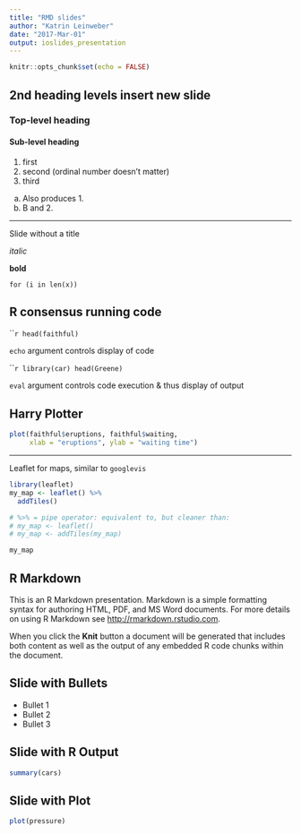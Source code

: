 ```yaml
---
title: "RMD slides"
author: "Katrin Leinweber"
date: "2017-Mar-01"
output: ioslides_presentation
---
```


```r
knitr::opts_chunk$set(echo = FALSE)
```

## 2nd heading levels insert new slide

### Top-level heading

#### Sub-level heading

1. first
1. second (ordinal number doesn't matter)
1. third

a) Also produces 1.
a) B and 2.

***
Slide without a title

*italic*

**bold**

`for (i in len(x))`

## R consensus running code

`````r
head(faithful)
```

`echo` argument controls display of code

`````r
library(car)
head(Greene)
```

`eval` argument controls code execution & thus display of output

## Harry Plotter

```r
plot(faithful$eruptions, faithful$waiting, 
     xlab = "eruptions", ylab = "waiting time")
```

***
Leaflet for maps, similar to `googlevis`

```r
library(leaflet)
my_map <- leaflet() %>%
  addTiles()

# %>% = pipe operator: equivalent to, but cleaner than:
# my_map <- leaflet()
# my_map <- addTiles(my_map)

my_map
```

## R Markdown

This is an R Markdown presentation. Markdown is a simple formatting syntax for authoring HTML, PDF, and MS Word documents. For more details on using R Markdown see <http://rmarkdown.rstudio.com>.

When you click the **Knit** button a document will be generated that includes both content as well as the output of any embedded R code chunks within the document.

## Slide with Bullets

- Bullet 1
- Bullet 2
- Bullet 3

## Slide with R Output

```r
summary(cars)
```

## Slide with Plot

```r
plot(pressure)
```

